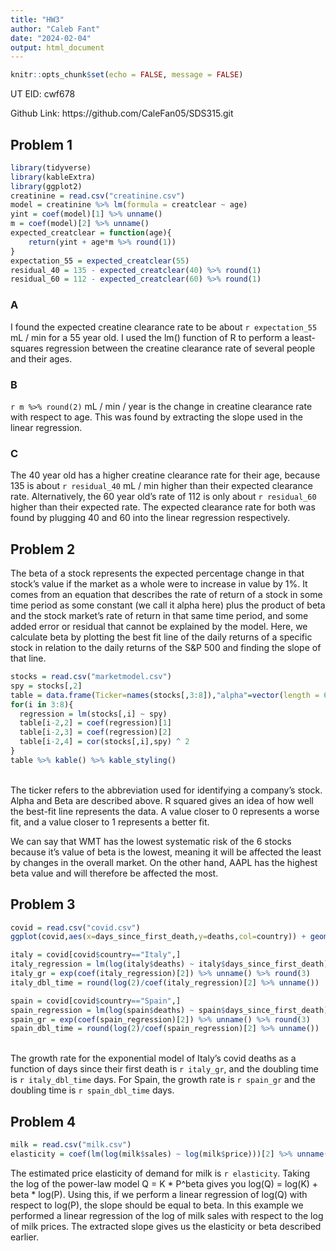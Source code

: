 ---
title: "HW3"
author: "Caleb Fant"
date: "2024-02-04"
output: html_document
---

```{r setup, include=FALSE}
knitr::opts_chunk$set(echo = FALSE, message = FALSE)
```

UT EID: cwf678

Github Link: https://github.com/CaleFan05/SDS315.git

## Problem 1

```{r}
library(tidyverse)
library(kableExtra)
library(ggplot2)
creatinine = read.csv("creatinine.csv")
model = creatinine %>% lm(formula = creatclear ~ age)
yint = coef(model)[1] %>% unname()
m = coef(model)[2] %>% unname()
expected_creatclear = function(age){
    return(yint + age*m %>% round(1))
}
expectation_55 = expected_creatclear(55)
residual_40 = 135 - expected_creatclear(40) %>% round(1)
residual_60 = 112 - expected_creatclear(60) %>% round(1)
```

### A

I found the expected creatine clearance rate to be about `r expectation_55` mL / min for a 55 year old. I used the lm() function of R to perform a least-squares regression between the creatine clearance rate of several people and their ages.

### B

`r m %>% round(2)` mL / min / year is the change in creatine clearance rate with respect to age. This was found by extracting the slope used in the linear regression.

### C

The 40 year old has a higher creatine clearance rate for their age, because 135 is about `r residual_40` mL / min higher than their expected clearance rate. Alternatively, the 60 year old's rate of 112 is only about `r residual_60` higher than their expected rate. The expected clearance rate for both was found by plugging 40 and 60 into the linear regression respectively.

## Problem 2

The beta of a stock represents the expected percentage change in that stock's value if the market as a whole were to increase in value by 1%. It comes from an equation that describes the rate of return of a stock in some time period as some constant (we call it alpha here) plus the product of beta and the stock market's rate of return in that same time period, and some added error or residual that cannot be explained by the model. Here, we calculate beta by plotting the best fit line of the daily returns of a specific stock in relation to the daily returns of the S&P 500 and finding the slope of that line.
```{r}
stocks = read.csv("marketmodel.csv")
spy = stocks[,2]
table = data.frame(Ticker=names(stocks[,3:8]),"alpha"=vector(length = 6),"beta"=vector(length = 6),"R Squared"=vector(length = 6))
for(i in 3:8){
  regression = lm(stocks[,i] ~ spy)
  table[i-2,2] = coef(regression)[1]
  table[i-2,3] = coef(regression)[2]
  table[i-2,4] = cor(stocks[,i],spy) ^ 2
}
table %>% kable() %>% kable_styling()
```
<br />The ticker refers to the abbreviation used for identifying a company's stock. Alpha and Beta are described above. R squared gives an idea of how well the best-fit line represents the data. A value closer to 0 represents a worse fit, and a value closer to 1 represents a better fit.

We can say that WMT has the lowest systematic risk of the 6 stocks because it's value of beta is the lowest, meaning it will be affected the least by changes in the overall market. On the other hand, AAPL has the highest beta value and will therefore be affected the most.

## Problem 3

```{r}
covid = read.csv("covid.csv")
ggplot(covid,aes(x=days_since_first_death,y=deaths,col=country)) + geom_line()

italy = covid[covid$country=="Italy",]
italy_regression = lm(log(italy$deaths) ~ italy$days_since_first_death)
italy_gr = exp(coef(italy_regression)[2]) %>% unname() %>% round(3)
italy_dbl_time = round(log(2)/coef(italy_regression)[2] %>% unname())

spain = covid[covid$country=="Spain",]
spain_regression = lm(log(spain$deaths) ~ spain$days_since_first_death)
spain_gr = exp(coef(spain_regression)[2]) %>% unname() %>% round(3)
spain_dbl_time = round(log(2)/coef(spain_regression)[2] %>% unname())
```
<br /> The growth rate for the exponential model of Italy's covid deaths as a function of days since their first death is `r italy_gr`, and the doubling time is `r italy_dbl_time` days. For Spain, the growth rate is `r spain_gr` and the doubling time is `r spain_dbl_time` days.

## Problem 4

```{r}
milk = read.csv("milk.csv")
elasticity = coef(lm(log(milk$sales) ~ log(milk$price)))[2] %>% unname() %>% round(3)
```
The estimated price elasticity of demand for milk is `r elasticity`. Taking the log of the power-law model Q = K * P^beta gives you log(Q) = log(K) + beta * log(P). Using this, if we perform a linear regression of log(Q) with respect to log(P), the slope should be equal to beta. In this example we performed a linear regression of the log of milk sales with respect to the log of milk prices. The extracted slope gives us the elasticity or beta described earlier.